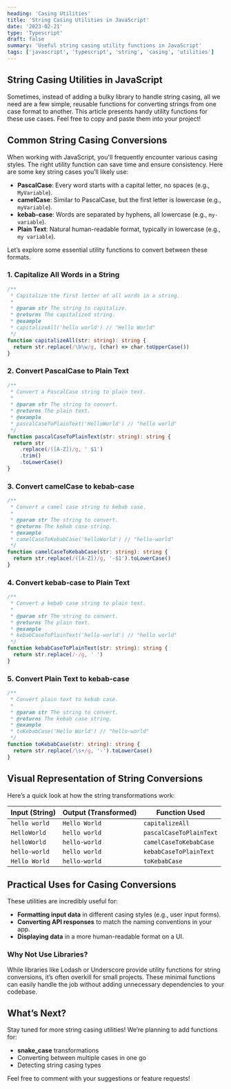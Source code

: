 ```yaml
---
heading: 'Casing Utilities'
title: 'String Casing Utilities in JavaScript'
date: '2023-02-21'
type: 'Typescript'
draft: false
summary: 'Useful string casing utility functions in JavaScript'
tags: ['javascript', 'typescript', 'string', 'casing', 'utilities']
---
```


## String Casing Utilities in JavaScript

Sometimes, instead of adding a bulky library to handle string casing, all we need are a few simple, reusable functions for converting strings from one case format to another. This article presents handy utility functions for these use cases. Feel free to copy and paste them into your project!

## Common String Casing Conversions

When working with JavaScript, you'll frequently encounter various casing styles. The right utility function can save time and ensure consistency. Here are some key string cases you’ll likely use:

- **PascalCase**: Every word starts with a capital letter, no spaces (e.g., `MyVariable`).
- **camelCase**: Similar to PascalCase, but the first letter is lowercase (e.g., `myVariable`).
- **kebab-case**: Words are separated by hyphens, all lowercase (e.g., `my-variable`).
- **Plain Text**: Natural human-readable format, typically in lowercase (e.g., `my variable`).

Let’s explore some essential utility functions to convert between these formats.

### 1. Capitalize All Words in a String

```typescript
/**
 * Capitalize the first letter of all words in a string.
 *
 * @param str The string to capitalize.
 * @returns The capitalized string.
 * @example
 * capitalizeAll('hello world') // "Hello World"
 */
function capitalizeAll(str: string): string {
  return str.replace(/\b\w/g, (char) => char.toUpperCase())
}
```

### 2. Convert PascalCase to Plain Text

```typescript
/**
 * Convert a PascalCase string to plain text.
 *
 * @param str The string to convert.
 * @returns The plain text.
 * @example
 * pascalCaseToPlainText('HelloWorld') // "hello world"
 */
function pascalCaseToPlainText(str: string): string {
  return str
    .replace(/([A-Z])/g, ' $1')
    .trim()
    .toLowerCase()
}
```

### 3. Convert camelCase to kebab-case

```typescript
/**
 * Convert a camel case string to kebab case.
 *
 * @param str The string to convert.
 * @returns The kebab case string.
 * @example
 * camelCaseToKebabCase('helloWorld') // "hello-world"
 */
function camelCaseToKebabCase(str: string): string {
  return str.replace(/([A-Z])/g, '-$1').toLowerCase()
}
```

### 4. Convert kebab-case to Plain Text

```typescript
/**
 * Convert a kebab case string to plain text.
 *
 * @param str The string to convert.
 * @returns The plain text.
 * @example
 * kebabCaseToPlainText('hello-world') // "hello world"
 */
function kebabCaseToPlainText(str: string): string {
  return str.replace(/-/g, ' ')
}
```

### 5. Convert Plain Text to kebab-case

```typescript
/**
 * Convert plain text to kebab case.
 *
 * @param str The string to convert.
 * @returns The kebab case string.
 * @example
 * toKebabCase('Hello World') // "hello-world"
 */
function toKebabCase(str: string): string {
  return str.replace(/\s+/g, '-').toLowerCase()
}
```

## Visual Representation of String Conversions

Here’s a quick look at how the string transformations work:

| Input (String) | Output (Transformed) | Function Used           |
| -------------- | -------------------- | ----------------------- |
| `hello world`  | `Hello World`        | `capitalizeAll`         |
| `HelloWorld`   | `hello world`        | `pascalCaseToPlainText` |
| `helloWorld`   | `hello-world`        | `camelCaseToKebabCase`  |
| `hello-world`  | `hello world`        | `kebabCaseToPlainText`  |
| `Hello World`  | `hello-world`        | `toKebabCase`           |

## Practical Uses for Casing Conversions

These utilities are incredibly useful for:

- **Formatting input data** in different casing styles (e.g., user input forms).
- **Converting API responses** to match the naming conventions in your app.
- **Displaying data** in a more human-readable format on a UI.

### Why Not Use Libraries?

While libraries like Lodash or Underscore provide utility functions for string conversions, it’s often overkill for small projects. These minimal functions can easily handle the job without adding unnecessary dependencies to your codebase.

## What’s Next?

Stay tuned for more string casing utilities! We’re planning to add functions for:

- **snake_case** transformations
- Converting between multiple cases in one go
- Detecting string casing types

Feel free to comment with your suggestions or feature requests!
